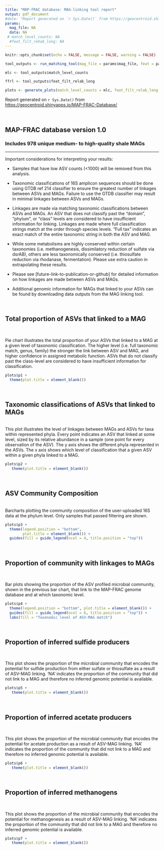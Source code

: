 ```yaml
---
title: "MAP-FRAC database: MAG-linking tool report"
output: pdf_document
#date: "Report generated on `r Sys.Date()` from https://geocentroid.shinyapps.io/MAP-FRAC-Database/"
params:
  mag_file: NA
  data: NA
 # match_level_counts: NA
  #feat_filt_rehab_long: NA
---
```


```r
knitr::opts_chunk$set(echo = FALSE, message = FALSE, warning = FALSE)
```

```r
tool_outputs <- run_matching_tool(mag_file = params$mag_file, feat = params$data)

mlc <- tool_outputs$match_level_counts

ffrl <- tool_outputs$feat_filt_relab_long

```

```r
plots <- generate_plots(match_level_counts = mlc, feat_filt_relab_long = ffrl, interactive = FALSE)
```

::: {.center data-latex=""}
Report generated on `r Sys.Date()` from <https://geocentroid.shinyapps.io/MAP-FRAC-Database/>
:::

<br>

::: {.center data-latex=""}
## MAP-FRAC database version 1.0

### Includes 978 unique medium- to high-quality shale MAGs
:::

------------------------------------------------------------------------

Important considerations for interpreting your results:  

-   Samples that have low ASV counts (\<1000) will be removed from this analysis.  

<!-- -->

-   Taxonomic classifications of 16S amplicon sequences should be done using GTDB ref 214 classifier to ensure the greatest number of linkages between ASVs and MAGs. Failure to use the GTDB classifier may result in minimal linkages between ASVs and MAGs. 

<!-- -->

-   Linkages are made via matching taxonomic classifications between ASVs and MAGs. An ASV that does not classify past the “domain”, “phylum”, or “class” levels are considered to have insufficient information for linking. Linkages are made where full classification strings match at the order through species levels. “Full tax” indicates an exact match of the entire taxonomic string in both the ASV and MAG. 

<!-- -->

-   While some metabolisms are highly conserved within certain taxonomies (i.e. methanogenesis, dissimilatory reduction of sulfate via dsrAB), others are less taxonomically conserved (i.e. thiosulfate reduction via rhodanase, fermentation). Please use extra caution in extrapolating these results. 

<!-- -->

-   Please see [future-link-to-publication-or-github] for detailed information on how linkages are made between ASVs and MAGs. 

<!-- -->

-   Additional genomic information for MAGs that linked to your ASVs can be found by downloading data outputs from the MAG linking tool.  

</br>
\newpage

## Total proportion of ASVs that linked to a MAG
<br>

Pie chart illustrates the total proportion of your ASVs that linked to a MAG at a given level of taxonomic classification. The higher level (i.e. full taxonomic match, genus, family) the stronger the link between ASV and MAG, and higher confidence in assigned metabolic function. ASVs that do not classify past the class-level are considered to have insufficient information for classification.

```r
plots$p1 +
  theme(plot.title = element_blank())
```

</br>
\newpage

## Taxonomic classifications of ASVs that linked to MAGs

<br>
This plot illustrates the level of linkages between MAGs and ASVs for taxa within represented phyla. Every point indicates an ASV that linked at some level, sized by its relative abundance in a sample (one point for every observation of the ASV). The y axis shows the different phyla represented in the ASVs. The x axis shows which level of classification that a given ASV within a given phyla linked to a MAG. 

```r
plots$p2 +
   theme(plot.title = element_blank())

```

</br>
\newpage

## ASV Community Composition

<br>
Barcharts plotting the community composition of the user-uploaded 16S data at the phylum level. Only samples that passed filtering are shown.  

```r
plots$p3 +
  theme(legend.position = "bottom",
        plot.title = element_blank()) +
  guides(fill = guide_legend(ncol = 4, title.position = "top"))
```

</br>
\newpage

## Proportion of community with linkages to MAGs

<br>

Bar plots showing the proportion of the ASV profiled microbial community, shown in the previous bar chart, that link to the MAP-FRAC genome database and at which taxonomic level. 

```r
plots$p4 +
  theme(legend.position = "bottom", plot.title = element_blank()) +
  guides(fill = guide_legend(ncol = 6, title.position = "top")) +
  labs(fill = "Taxonomic level of ASV-MAG match")
```

</br>
\newpage

## Proportion of inferred sulfide producers

<br>
 
This plot shows the proportion of the microbial community that encodes the potential for sulfide production from either sulfate or thiosulfate as a result of ASV-MAG linking. ‘NA’ indicates the proportion of the community that did not link to a MAG and therefore no inferred genomic potential is available. 

```r
plots$p5 +
   theme(plot.title = element_blank())
```

</br>
\newpage

## Proportion of inferred acetate producers

<br>

This plot shows the proportion of the microbial community that encodes the potential for acetate production as a result of ASV-MAG linking. ‘NA’ indicates the proportion of the community that did not link to a MAG and therefore no inferred genomic potential is available.  

```r
plots$p6 +
   theme(plot.title = element_blank())
```

</br>
\newpage

## Proportion of inferred methanogens

<br>

This plot shows the proportion of the microbial community that encodes the potential for methanogenesis as a result of ASV-MAG linking. ‘NA’ indicates the proportion of the community that did not link to a MAG and therefore no inferred genomic potential is available. 

```r
plots$p7 +
   theme(plot.title = element_blank())
```
